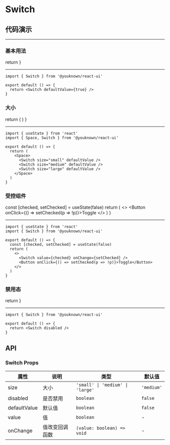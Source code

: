 # Switch

## 代码演示


---

### 基本用法

  return <Switch defaultValue={true} />
}

<BasicUsage />

---

```tsx
import { Switch } from '@youknown/react-ui'

export default () => {
  return <Switch defaultValue={true} />
}
```

### 大小

  return (
    <Space>
      <Switch size="small" defaultValue />
      <Switch size="medium" defaultValue />
      <Switch size="large" defaultValue />
    </Space>
  )
}

<SwitchSize />

---

```tsx
import { useState } from 'react'
import { Space, Switch } from '@youknown/react-ui'

export default () => {
  return (
    <Space>
      <Switch size="small" defaultValue />
      <Switch size="medium" defaultValue />
      <Switch size="large" defaultValue />
    </Space>
  ) 
}
```

### 受控组件

  const [checked, setChecked] = useState(false)
  return (
    <>
      <Switch value={checked} onChange={setChecked} />
      <Button onClick={() => setChecked(p => !p)}>Toggle</Button>
    </>
  )
}

<Controllable />

---

```tsx
import { useState } from 'react'
import { Switch } from '@youknown/react-ui'

export default () => {
  const [checked, setChecked] = useState(false)
  return (
    <>
      <Switch value={checked} onChange={setChecked} />
      <Button onClick={() => setChecked(p => !p)}>Toggle</Button>
    </>
  )
}
```

### 禁用态

  return <Switch disabled />
}

<Disabled />

---

```tsx
import { Switch } from '@youknown/react-ui'

export default () => {
  return <Switch disabled />
}
```

## API

### Switch Props

| 属性       | 说明               | 类型              | 默认值   |
| ---------- | ------------------ | ----------------- | -------- |
| size    | 大小           | `'small' \| 'medium' \| 'large'`         | `'medium'`  |
| disabled    | 是否禁用           | `boolean`         | `false`  |
| defaultValue    | 默认值           | `boolean`         | `false`  |
| value    | 值           | `boolean`         | -  |
| onChange    | 值改变回调函数           | `(value: boolean) => void`         | -  |
